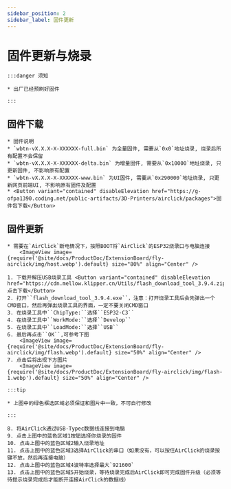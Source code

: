 ```yaml
---
sidebar_position: 2
sidebar_label: 固件更新
---
```






# 固件更新与烧录

    :::danger 须知

    * 出厂已经预刷好固件

    :::

## 固件下载

    * 固件说明
    * `wbtn-vX.X.X-X-XXXXXX-full.bin` 为全量固件, 需要从`0x0`地址烧录, 烧录后所有配置不会保留
    * `wbtn-vX.X.X-X-XXXXXX-delta.bin` 为增量固件, 需要从`0x10000`地址烧录, 只更新固件, 不影响原有配置
    * `wbtn-vX.X.X-X-XXXXXX-www.bin` 为UI固件, 需要从`0x290000`地址烧录, 只更新网页前端UI, 不影响原有固件及配置
    * <Button variant="contained" disableElevation href="https://g-ofpa1390.coding.net/public-artifacts/3D-Printers/airclick/packages">固件包下载</Button>

## 固件更新
    * 需要在`AirClick`断电情况下，按照BOOT将`AirClick`的ESP32烧录口与电脑连接
        <ImageView image={require('@site/docs/ProductDoc/ExtensionBoard/fly-airclick/img/host.webp').default} size="80%" align="Center" />

    1. 下载并解压USB烧录工具 <Button variant="contained" disableElevation href="https://cdn.mellow.klipper.cn/Utils/flash_download_tool_3.9.4.zip">点击下载</Button>
    2. 打开``flash_download_tool_3.9.4.exe``，注意：打开烧录工具后会先弹出一个CMD窗口，然后再弹出烧录工具的界面，一定不要关闭CMD窗口
    3. 在烧录工具中``ChipType:``选择``ESP32-C3``
    4. 在烧录工具中``WorkMode:``选择``Develop``
    5. 在烧录工具中``LoadMode:``选择``USB``
    6. 最后再点击``OK``,可参考下图
        <ImageView image={require('@site/docs/ProductDoc/ExtensionBoard/fly-airclick/img/flash.webp').default} size="50%" align="Center" />
    7. 点击后将出现下方图片
        <ImageView image={require('@site/docs/ProductDoc/ExtensionBoard/fly-airclick/img/flash-1.webp').default} size="50%" align="Center" />

    :::tip

    * 上图中的绿色框选区域必须保证和图片中一致，不可自行修改

    :::

    8. 将AirClick通过USB-Typec数据线连接到电脑
    9. 点击上图中的蓝色区域1按钮选择你烧录的固件
    10. 点击上图中的蓝色区域2输入烧录地址
    11. 点击上图中的蓝色区域3选择AirClick的串口（如果没有，可以按住AirClick的烧录按键不放，然后再连接电脑）
    12. 点击上图中的蓝色区域4波特率选择最大`921600`
    13. 点击上图中的蓝色区域5开始烧录，等待烧录完成后AirClick即可完成固件升级（必须等待提示烧录完成后才能断开连接AirClick的数据线）
